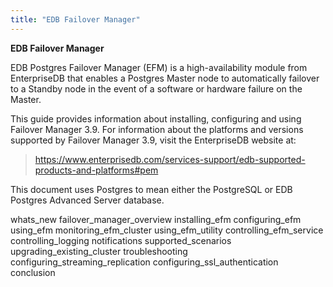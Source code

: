 ```yaml
---
title: "EDB Failover Manager"
---
```




**EDB Failover Manager**

EDB Postgres Failover Manager (EFM) is a high-availability module from EnterpriseDB that enables a Postgres Master node to automatically failover to a Standby node in the event of a software or hardware failure on the Master.

This guide provides information about installing, configuring and using Failover Manager 3.9. For information about the platforms and versions supported by Failover Manager 3.9, visit the EnterpriseDB website at:

> <https://www.enterprisedb.com/services-support/edb-supported-products-and-platforms#pem>

This document uses Postgres to mean either the PostgreSQL or EDB Postgres Advanced Server database.

<div class="toctree" data-maxdepth="3">

whats_new failover_manager_overview installing_efm configuring_efm using_efm monitoring_efm_cluster using_efm_utility controlling_efm_service controlling_logging notifications supported_scenarios upgrading_existing_cluster troubleshooting configuring_streaming_replication configuring_ssl_authentication conclusion

</div>

